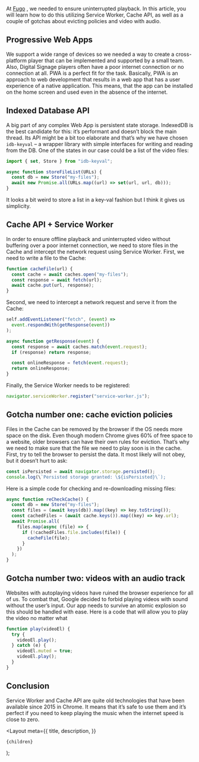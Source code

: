 
At <a href="https://www.fugo.ai" target="_blank">Fugo</a>
, we needed to ensure uninterrupted playback. In this article, you will learn how
to do this utilizing Service Worker, Cache API, as well as a couple of gotchas about
evicting policies and video with audio.

## Progressive Web Apps

We support a wide range of devices so we needed a way to create a
cross-platform player that can be implemented and supported by a
small team. Also, Digital Signage players often have a poor
internet connection or no connection at all. PWA is a perfect fit
for the task. Basically, PWA is an approach to web development
that results in a web app that has a user experience of a native
application. This means, that the app can be installed on the home
screen and used even in the absence of the internet.

## Indexed Database API

A big part of any complex Web App is persistent state storage.
IndexedDB is the best candidate for this: it’s performant and
doesn’t block the main thread. Its API might be a bit too
elaborate and that’s why we have chosen `idb-keyval` – a wrapper
library with simple interfaces for writing and reading from the
DB. One of the states in our case could be a list of the video
files:

```js
import { set, Store } from "idb-keyval";

async function storeFileList(URLs) {
  const db = new Store("my-files");
  await new Promise.all(URLs.map((url) => set(url, url, db)));
}
```

It looks a bit weird to store a list in a key-val fashion but I
think it gives us simplicity.

## Cache API + Service Worker

In order to ensure offline playback and uninterrupted video
without buffering over a poor internet connection, we need to
store files in the Cache and intercept the network request using
Service Worker. First, we need to write a file to the Cache:

```js
function cacheFile(url) {
  const cache = await caches.open("my-files");
  const response = await fetch(url);
  await cache.put(url, response);
}
```

Second, we need to intercept a network request and serve it from
the Cache:

```js
self.addEventListener("fetch", (event) =>
  event.respondWith(getResponse(event))
);

async function getResponse(event) {
  const response = await caches.match(event.request);
  if (response) return response;

  const onlineResponse = fetch(event.request);
  return onlineResponse;
}
```

Finally, the Service Worker needs to be registered:

```js
navigator.serviceWorker.register("service-worker.js");
```

## Gotcha number one: cache eviction policies

Files in the Cache can be removed by the browser if the OS needs
more space on the disk. Even though modern Chrome gives 60% of
free space to a website, older browsers can have their own rules
for eviction. That’s why we need to make sure that the file we
need to play soon is in the cache. First, try to tell the browser
to persist the data. It most likely will not obey, but it doesn’t
hurt to ask:

```js
const isPersisted = await navigator.storage.persisted();
console.log(\`Persisted storage granted: \${isPersisted}\`);
```

Here is a simple code for checking and re-downloading missing
files:

```js
async function reCheckCache() {
  const db = new Store("my-files");
  const files = (await keys(db)).map((key) => key.toString());
  const cachedFiles = (await cache.keys()).map((key) => key.url);
  await Promise.all(
    files.map(async (file) => {
      if (!cachedFiles.file.includes(file)) {
        cacheFile(file);
      }
    })
  );
}
```

## Gotcha number two: videos with an audio track

Websites with autoplaying videos have ruined the browser
experience for all of us. To combat that, Google decided to forbid
playing videos with sound without the user’s input. Our app needs
to survive an atomic explosion so this should be handled with
ease. Here is a code that will allow you to play the video no
matter what

```js
function play(videoEl) {
  try {
    videoEl.play();
  } catch (e) {
    videoEl.muted = true;
    videoEl.play();
  }
}
```

## Conclusion

Service Worker and Cache API are quite old technologies that have
been available since 2015 in Chrome. It means that it’s safe to
use them and it’s perfect if you need to keep playing the music
when the internet speed is close to zero.


  <Layout
    meta={{
      title,
      description,
    }}
  >
    {children}
  </Layout>
);
